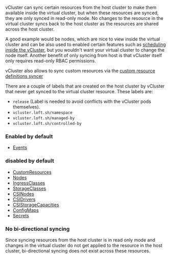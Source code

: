 vCluster can sync certain resources from the host cluster to make them available inside the virtual cluster, but when these resources are
synced, they are only synced in read-only mode. No changes to the resource in the virtual cluster syncs back to the host cluster as the
resources are shared across the host cluster.

A good example would be nodes, which are nice to view inside the virtual cluster and can be also used to enabled certain features such as [scheduling inside the vCluster](/vcluster/configure/vcluster-yaml/control-plane/other/advanced/virtual-scheduler),
but you wouldn't want your virtual cluster to change the node itself. Another benefit of only syncing from host is that vCluster itself only requires read-only RBAC permissions.

vCluster also allows to sync custom resources via the [custom resource definitions syncer](/vcluster/configure/vcluster-yaml/sync/from-host/custom-resources)

There are a couple of labels that are created on the host cluster by vCluster that never get synced to the virtual cluster resource. These labels are:

* `release` (Label is needed to avoid conflicts with the vCluster pods themselves).
* `vcluster.loft.sh/namespace`
* `vcluster.loft.sh/managed-by`
* `vcluster.loft.sh/controlled-by`

### Enabled by default

* [Events](/vcluster/configure/vcluster-yaml/sync/from-host/events)

### disabled by default
* [CustomResources](/vcluster/configure/vcluster-yaml/sync/from-host/custom-resources)
* [Nodes](/vcluster/configure/vcluster-yaml/sync/from-host/nodes)
* [IngressClasses](/vcluster/configure/vcluster-yaml/sync/from-host/ingress-classes)
* [StorageClasses](/vcluster/configure/vcluster-yaml/sync/from-host/storage-classes)
* [CSINodes](/vcluster/configure/vcluster-yaml/sync/from-host/csi-nodes)
* [CSIDrivers](/vcluster/configure/vcluster-yaml/sync/from-host/csi-drivers)
* [CSIStorageCapacities](/vcluster/configure/vcluster-yaml/sync/from-host/csi-storage-capacities)
* [ConfigMaps](/vcluster/configure/vcluster-yaml/sync/from-host/configmaps)
* [Secrets](/vcluster/configure/vcluster-yaml/sync/from-host/secrets)

### No bi-directional syncing

Since syncing resources from the host cluster is in read only mode and changes in the virtual cluster do not
get applied to the resource in the host cluster, bi-directional syncing does not exist across these resources.

